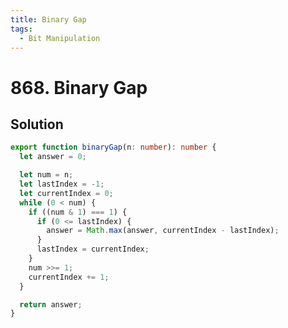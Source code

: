 ```yaml
---
title: Binary Gap
tags:
  - Bit Manipulation
---
```


# 868. Binary Gap

<Badges>
  <LevelBadge level="easy" />
  <TopicBadge name="Bit Manipulation" slug="bit-manipulation" />
</Badges>

## Solution

```typescript filename="solution.ts" copy
export function binaryGap(n: number): number {
  let answer = 0;

  let num = n;
  let lastIndex = -1;
  let currentIndex = 0;
  while (0 < num) {
    if ((num & 1) === 1) {
      if (0 <= lastIndex) {
        answer = Math.max(answer, currentIndex - lastIndex);
      }
      lastIndex = currentIndex;
    }
    num >>= 1;
    currentIndex += 1;
  }

  return answer;
}
```

<ProblemLink
  codingSite="leetcode"
  href="https://leetcode.com/problems/binary-gap"
  title="Binary Gap"
/>
